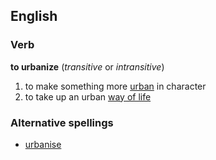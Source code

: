 ==English==
===Verb===
'''to urbanize'''  (''transitive'' or ''intransitive'')
# to make something more [[urban]] in character
# to take up an urban [[way of life]]
===Alternative spellings===
*[[urbanise]]